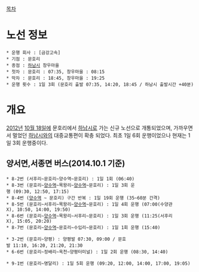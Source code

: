 [[목차]]
= 노선 정보 =
 * 운행 회사 : [금강고속]
 * 기점 : 문호리
 * 종점 : [[하남시]] 창우마을
 * 첫차 : 문호리 : 07:35, 창우마을 : 08:15
 * 막차 : 문호리 : 18:45, 창우마을 : 19:25
 * 운행 횟수 : 1일 3회 (문호리 출발 07:35, 14:20, 18:45 / 하남시 출발시간 +40분)

= 개요 =
[[2012년]] [[10월 18일]]에 문호리에서 [[하남시]]로 가는 신규 노선으로 개통되었으며, 가까우면서 멀었던 [[하남시]]와의 대중교통편이 확충 되었다. 최초 1일 6회 운행이었으나 현재는 1일 3회 운행중이다. 

== 양서면,서종면 버스(2014.10.1 기준) ==

 * 8-2번 (서후리~문호리~양수역~문호리) : 1일 1회 (06:40)
 * 8-3번 (문호리~[[양수역]]~목왕리~[[양수역]]~문호리) : 1일 3회 운행 (09:30, 12:50, 17:15)
 * 8-4번 ([[양수역]] ~ 문호리) 구간 반복 : 1일 19회 운행 (35~60분 간격)
 * 8-5번 (문호리~서후리~목왕리~[[양수역]]~문호리) : 1일 4회 운행 (07:00(수양관X), 10:50, 14:00, 19:50)
 * 8-6번 (문호리~[[양수역]]~목왕리~서후리~문호리) : 1일 3회 운행 (11:25(서후리X), 15:05, 20:20)
 * 8-7번 (문호리~[[양수역]]~문호리~수입리~문호리) : 1일 1회 운행 (15:40)
 

 * 3-2번 (문호리~양평) : 양평발 07:30, 09:00 / 문호발 11:10, 16:20, 21:20, 21:30 
 * 6-6번 (문호리~정배리~옥천~양평터미널) : 1일 2회 운행 (08:30, 14:40)

 * 9-1번 (문호리~명달리) : 1일 5회 운행 (09:20, 12:00, 14:00, 17:00, 19:05)
 * 9-2번 (문호리~서후리~정배리~문호리) : 1일 5회 운행 (08:00, 10:00, 13:00, 16:00, 19:05)
 * 9-3번 (문호리~정배리~서후리~문호리) : 1일 4회 운행 (08:35, 11:30, 14:30, 17:35)
 * 9-5번 (양수시장~신원리~증동리~옥천~양평터미널) : 1일 1회 운행 (10:00)
         (청계리 증말~옥천~양평터미널) : 1일 1회 편도 운행 (07:00)
 * 9-6번 (명달리~문호리~양수역~옥천~양평터미널) : 1일 1회 편도 운행 (06:40)
 * 9-7번 (문호리~신원리~증동리~양평터미널) : 1일 1회 편도 운행 (20:10) 
 * 9-8번 (중미산 양현~정배리~문호리~양수역) : 1일 1회 편도 운행 (08:30)
